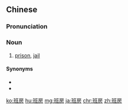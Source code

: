 ==Chinese==
{{zh-forms}}

===Pronunciation===
{{zh-pron
|m=bānfáng
|c=baan1 fong2
|cat=n
}}

===Noun===
{{zh-noun}}

# {{lb|zh|colloquial}} [[prison]], [[jail]]

====Synonyms====
* {{zh-l|監獄}}
* {{zh-l|牢獄}}

[[ko:班房]]
[[hu:班房]]
[[mg:班房]]
[[ja:班房]]
[[chr:班房]]
[[zh:班房]]